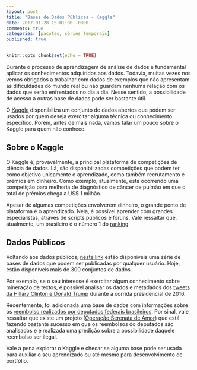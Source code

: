 ```yaml
---
layout: post
title: "Bases de Dados Públicas - Kaggle"
date: 2017-01-28 15:01:00 -0300
comments: true
categories: [pacotes, séries temporais]
published: true
---
```



```r
knitr::opts_chunk$set(echo = TRUE)
```

Durante o processo de aprendizagem de análise de dados é fundamental aplicar os conhecimentos adquiridos aos dados. Todavia, muitas vezes nos vemos obrigados a trabalhar com dados de exemplos que não apresentam as dificuldades do mundo real ou não guardam nenhuma relação com os dados que serão enfrentados no dia a dia. Nesse sentido, a possibilidade de acesso a outras base de dados pode ser bastante útil. 

<!-- More -->

O [Kaggle](https://www.kaggle.com/) disponibiliza um conjunto de dados abertos que podem ser usados por quem deseja exercitar alguma técnica ou conhecimento específico. Porém, antes de mais nada, vamos falar um pouco sobre o Kaggle para quem não conhece.


## Sobre o Kaggle

O Kaggle é, provavelmente, a principal plataforma de competições de ciência de dados. Lá, são disponibilizadas competições que podem ter como objetivo unicamente o aprendizado, como também recrutamento e prêmios em dinheiro. Como exemplo, atualmente, está ocorrendo uma competição para melhoria de diagnóstico de câncer de pulmão em que o total de prêmios chega a US$ 1 milhão.

Apesar de algumas competições envolverem dinheiro, o grande ponto de plataforma é o aprendizado. Nela, é possível aprender com grandes especialistas, através de scripts públicos e fóruns. Vale ressaltar que, atualmente, um brasileiro é o número 1 do [ranking](https://www.kaggle.com/rankings).

## Dados Públicos

Voltando aos dados públicos, [neste link](https://www.kaggle.com/datasets) estão disponíveis uma série de bases de dados que podem ser publicadas por qualquer usuário. Hoje, estão disponíveis mais de 300 conjuntos de dados.

Por exemplo, se o seu interesse é exercitar algum conhecimento sobre mineração de textos, é possível analisar os dados e metadados dos [tweets da Hillary Clinton e Donald Trump](https://www.kaggle.com/benhamner/clinton-trump-tweets) durante a corrida presidencial de 2016.

Recentemente, foi adicionada uma base de dados com informações sobre os [reembolso realizados por deputados federais brasileiros](https://www.kaggle.com/epattaro/brazils-house-of-deputies-reimbursements). Por sinal, vale ressaltar que existe um projeto ([Operação Serenata de Amor](https://serenata.datasciencebr.com/)) que está fazendo bastante sucesso em que os reembolsos do deputados são analisados e é realizada uma predição sobre a possibilidade daquele reembolso ser ilegal. 

Vale a pena explorar o Kaggle e checar se alguma base pode ser usada para auxiliar o seu aprendizado ou até mesmo para desenvolvimento de portfólio.

